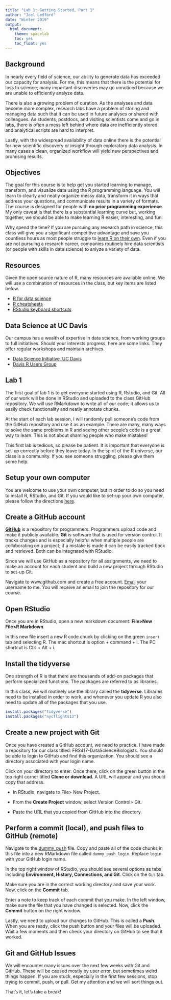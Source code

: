 ```yaml
---
title: "Lab 1: Getting Started, Part 1"
author: "Joel Ledford"
date: "Winter 2019"
output:
  html_document:
    theme: spacelab
    toc: yes
    toc_float: yes
---
```


## Background
In nearly every field of science, our ability to generate data has exceeded our capacity for analysis. For me, this means that there is the potential for loss to science; many important discoveries may go unnoticed because we are unable to efficiently analyze data.

There is also a growing problem of curation. As the analyses and data become more complex, research labs have a problem of storing and managing data such that it can be used in future analyses or shared with colleagues. As students, postdocs, and visiting scientists come and go in labs, there is often a mess left behind where data are inefficiently stored and analytical scripts are hard to interpret.

Lastly, with the widespread availability of data online there is the potential for new scientific discovery or insight through exploratory data analysis. In many cases a clean, organized workflow will yield new perspectives and promising results.  

## Objectives
The goal for this course is to help get you started learning to manage, transform, and visualize data using the R programming language. You will learn to clearly and neatly organize messy data, transform it in ways that address your questions, and communicate results in a variety of formats. The course is designed for people with **no prior programming experience**. My only caveat is that there is a substantial learning curve but, working together, we should be able to make learning R easier, interesting, and fun.

Why spend the time? If you are pursuing any research path in science, this class will give you a significant competitive advantage and save you countless hours as most people struggle to [learn R on their own](https://www.wired.com/2017/03/biologists-teaching-code-survive/). Even if you are not pursuing a research career, companies routinely hire data scientists (or people with skills in data science) to anlyze a variety of data.

## Resources
Given the open source nature of R, many resources are available online. We will use a combination of resources in the class, but key items are listed below.

- [R for data science](https://r4ds.had.co.nz/)
- [R cheatsheets](https://www.rstudio.com/resources/cheatsheets/)
- [RStudio keyboard shortcuts](https://support.rstudio.com/hc/en-us/articles/200711853-Keyboard-Shortcuts)

## Data Science at UC Davis
Our campus has a wealth of expertise in data science, from working groups to full initiatives. Should your interests progress, here are some links. They offer regular workshops and maintain archives.

- [Data Science Initiative, UC Davis](http://dsi.ucdavis.edu/)  
- [Davis R Users Group](http://d-rug.github.io/) 

## Lab 1
The first goal of lab 1 is to get everyone started using R, Rstudio, and Git. All of our work will be done in RStudio and uploaded to the class GitHub repository. We will use RMarkdown to write all of our code; it allows us to easily check functionality and neatly annotate chunks.

At the start of each lab session, I will randomly pull someone's code from the GitHub repository and use it as an example. There are many, many ways to solve the same problems in R and seeing other people's code is a great way to learn. This is not about shaming people who make mistakes!  

This first lab is tedious, so please be patient. It is important that everyone is set-up correctly before they leave today. In the spirit of the R universe, our class is a community. If you see someone struggling, please give them some help.  

## Setup your own computer
You are welcome to use your own computer, but in order to do so you need to install R, RStudio, and Git. If you would like to set-up your own computer, please follow the directions [here](https://jmledford3115.github.io/datascibiol/setup.html).

## Create a GitHub account
[**GitHub**](www.github.com) is a repository for programmers. Programmers upload code and make it publicly available. **Git** is software that is used for version control. It tracks changes and is especially helpful when multiple people are collaborating on a project; if a mistake is made it can be easily tracked back and retrieved. Both can be integrated with RStudio.  

Since we will use GitHub as a repository for all assignments, we need to make an account for each student and build a new project through RStudio to set-up Git.  

Navigate to www.github.com and create a free account. [Email](mailto:jmledford@ucdavis.edu) your username to me. You will receive an email to join the repository for our course.  

## Open RStudio
Once you are in RStudio, open a new markdown document: **File>New File>R Markdown**  

In this new file insert a new R code chunk by clicking on the green `insert` tab and selecting R. The mac shortcut is option + command + i. The PC shortcut is Ctrl + Alt + i.

## Install the tidyverse
One strength of R is that there are thousands of add-on packages that perform specialized functions. The packages are referred to as libraries.  

In this class, we will routinely use the library called the **tidyverse**. Libraries need to be installed in order to work, and whenever you update R you also need to update all of the packages that you use.
```r
install.packages("tidyverse")
install.packages("nycflights13")
```

## Create a new project with Git
Once you have created a GitHub account, we need to practice. I have made a repository for our class titled: FRS417-DataScienceBiologists. You should be able to login to GitHub and find this organization. You should see a directory associated with your login name.  

Click on your directory to enter. Once there, click on the green button in the top right corner titled **Clone or download**. A URL will appear and you should copy that address.

+ In RStudio, navigate to File> New Project.

+ From the **Create Project** window, select Version Control> Git.

+ Paste the URL that you copied from GitHub into the directory. 

## Perform a commit (local), and push files to GitHub (remote)
Navigate to the [dummy_push](https://jmledford3115.github.io/datascibiol/dummy_push.html) file. Copy and paste all of the code chunks in this file into a new RMarkdown file called `dummy_push_login`. Replace `login` with your GitHub login name.  

In the top right window of RStudio, you should see several options as tabs including **Environment, History, Connections, and Git**. Click on the `Git` tab.

Make sure you are in the correct working directory and save your work. Now, click on the **Commit** tab.

Enter a note to keep track of each commit that you make. In the left window, make sure the file that you have changed is selected. Now, click the **Commit** button on the right window.

Lastly, we need to upload our changes to GitHub. This is called a **Push**. When you are ready, click the push button and your files will be uploaded. Wait a few moments and then check your directory on GitHub to see that it worked.

## Git and GitHub Issues
We will encounter many issues over the next few weeks with Git and GitHub. These will be caused mostly by user error, but sometimes weird things happen. If you are stuck, especially in the first few sessions, stop trying to commit, push, or pull. Get my attention and we will sort things out.

That's it, let's take a break!